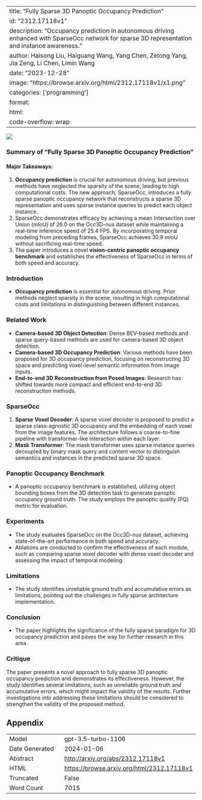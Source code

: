 
---
title: "Fully Sparse 3D Panoptic Occupancy Prediction"
id: "2312.17118v1"
description: "Occupancy prediction in autonomous driving enhanced with SparseOcc network for sparse 3D representation and instance awareness."
author: Haisong Liu, Haiguang Wang, Yang Chen, Zetong Yang, Jia Zeng, Li Chen, Limin Wang
date: "2023-12-28"
image: "https://browse.arxiv.org/html/2312.17118v1/x1.png"
categories: ['programming']
format:
  html:
    code-overflow: wrap
---

![](https://browse.arxiv.org/html/2312.17118v1/x1.png)

### Summary of "Fully Sparse 3D Panoptic Occupancy Prediction"

#### Major Takeaways:
1. **Occupancy prediction** is crucial for autonomous driving, but previous methods have neglected the sparsity of the scene, leading to high computational costs. The new approach, SparseOcc, introduces a fully sparse panoptic occupancy network that reconstructs a sparse 3D representation and uses sparse instance queries to predict each object instance.
2. SparseOcc demonstrates efficacy by achieving a mean Intersection over Union (mIoU) of 26.0 on the Occ3D-nus dataset while maintaining a real-time inference speed of 25.4 FPS. By incorporating temporal modeling from preceding frames, SparseOcc achieves 30.9 mIoU without sacrificing real-time speed.
3. The paper introduces a novel **vision-centric panoptic occupancy benchmark** and establishes the effectiveness of SparseOcc in terms of both speed and accuracy.

### Introduction
- **Occupancy prediction** is essential for autonomous driving. Prior methods neglect sparsity in the scene, resulting in high computational costs and limitations in distinguishing between different instances.

### Related Work
- **Camera-based 3D Object Detection**: Dense BEV-based methods and sparse query-based methods are used for camera-based 3D object detection.
- **Camera-based 3D Occupancy Prediction**: Various methods have been proposed for 3D occupancy prediction, focusing on reconstructing 3D space and predicting voxel-level semantic information from image inputs.
- **End-to-end 3D Reconstruction from Posed Images**: Research has shifted towards more compact and efficient end-to-end 3D reconstruction methods.

### SparseOcc
1. **Sparse Voxel Decoder**: A sparse voxel decoder is proposed to predict a sparse class-agnostic 3D occupancy and the embedding of each voxel from the image features. The architecture follows a coarse-to-fine pipeline with transformer-like interaction within each layer.
2. **Mask Transformer**: The mask transformer uses sparse instance queries decoupled by binary mask query and content vector to distinguish semantics and instances in the predicted sparse 3D space.

### Panoptic Occupancy Benchmark
- A panoptic occupancy benchmark is established, utilizing object bounding boxes from the 3D detection task to generate panoptic occupancy ground truth. The study employs the panoptic quality (PQ) metric for evaluation.

### Experiments
- The study evaluates SparseOcc on the Occ3D-nus dataset, achieving state-of-the-art performance in both speed and accuracy.
- Ablations are conducted to confirm the effectiveness of each module, such as comparing sparse voxel decoder with dense voxel decoder and assessing the impact of temporal modeling.

### Limitations
- The study identifies unreliable ground truth and accumulative errors as limitations, pointing out the challenges in fully sparse architecture implementation.

### Conclusion
- The paper highlights the significance of the fully sparse paradigm for 3D occupancy prediction and paves the way for further research in this area.

### Critique
The paper presents a novel approach to fully sparse 3D panoptic occupancy prediction and demonstrates its effectiveness. However, the study identifies several limitations, such as unreliable ground truth and accumulative errors, which might impact the validity of the results. Further investigations into addressing these limitations should be considered to strengthen the validity of the proposed method.

## Appendix

|          |          |
|----------|----------|
| Model     | gpt-3.5-turbo-1106       |
| Date Generated     | 2024-01-06       |
| Abstract | [http://arxiv.org/abs/2312.17118v1](http://arxiv.org/abs/2312.17118v1)        |
| HTML     | [https://browse.arxiv.org/html/2312.17118v1](https://browse.arxiv.org/html/2312.17118v1)       |
| Truncated       | False       |
| Word Count       | 7015       |